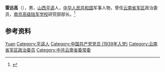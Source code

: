 '''雷远高'''（{{bd|1921年||2009年|9月16日}}），男，[[山西|山西]][[平遥县|平遥]]人，[[中华人民共和国|中华人民共和国]]军事人物，曾任[[云南省军区|云南省军区]]政治委员，[[南京高级陆军学校|南京高级陆军学校]]研究部部长。<ref>{{Cite web|title=雷远高同志逝世|url=http://mil.news.sina.com.cn/2009-12-13/0646577159.html|accessdate=2021-02-07|work=解放军报}}</ref>

== 参考资料 ==
{{reflist}}

{{Authority control}}
{{DEFAULTSORT:Lei雷}}
[[Category:雷姓|Yuan]]
[[Category:平遥人|Category:平遥人]]
[[Category:中国共产党党员_(1939年入党)|Category:中国共产党党员 (1939年入党)]]
[[Category:云南省军区政治委员|Category:云南省军区政治委员]]
[[Category:中共云南省委常委|Category:中共云南省委常委]]

{{中国人物小作品}}